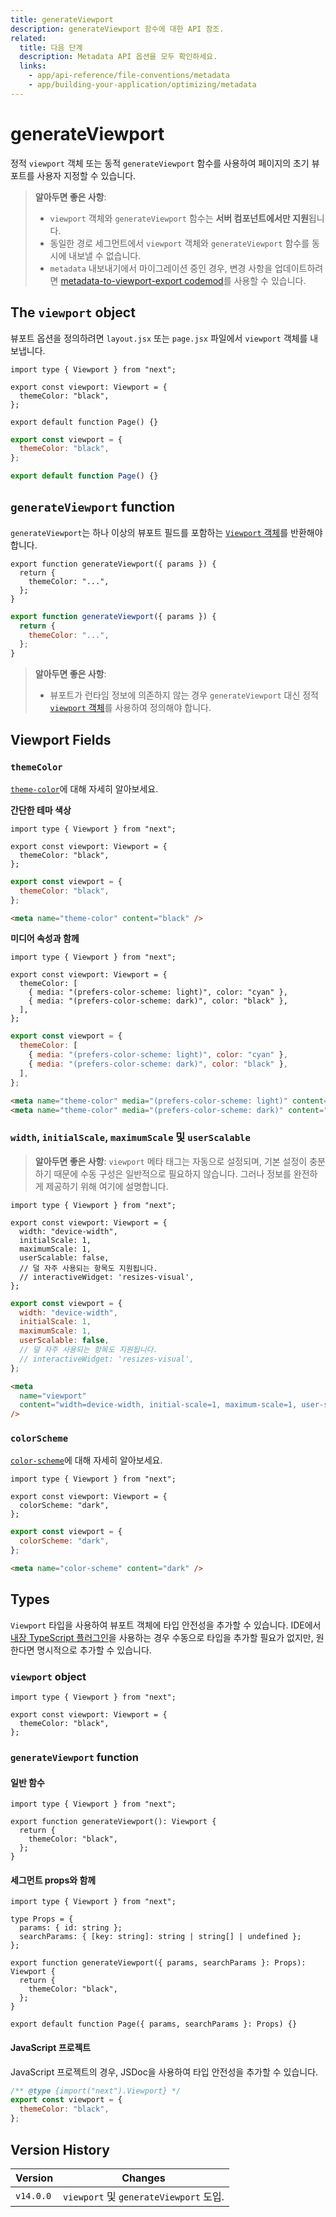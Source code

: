 ```yaml
---
title: generateViewport
description: generateViewport 함수에 대한 API 참조.
related:
  title: 다음 단계
  description: Metadata API 옵션을 모두 확인하세요.
  links:
    - app/api-reference/file-conventions/metadata
    - app/building-your-application/optimizing/metadata
---
```


# generateViewport

정적 `viewport` 객체 또는 동적 `generateViewport` 함수를 사용하여 페이지의 초기 뷰포트를 사용자 지정할 수 있습니다.

> **알아두면 좋은 사항**:
>
> - `viewport` 객체와 `generateViewport` 함수는 **서버 컴포넌트에서만 지원**됩니다.
> - 동일한 경로 세그먼트에서 `viewport` 객체와 `generateViewport` 함수를 동시에 내보낼 수 없습니다.
> - `metadata` 내보내기에서 마이그레이션 중인 경우, 변경 사항을 업데이트하려면 [metadata-to-viewport-export codemod](/docs/app/building-your-application/upgrading/codemods#metadata-to-viewport-export)를 사용할 수 있습니다.

## The `viewport` object

뷰포트 옵션을 정의하려면 `layout.jsx` 또는 `page.jsx` 파일에서 `viewport` 객체를 내보냅니다.

```tsx filename="layout.tsx | page.tsx" switcher
import type { Viewport } from "next";

export const viewport: Viewport = {
  themeColor: "black",
};

export default function Page() {}
```

```jsx filename="layout.jsx | page.jsx" switcher
export const viewport = {
  themeColor: "black",
};

export default function Page() {}
```

## `generateViewport` function

`generateViewport`는 하나 이상의 뷰포트 필드를 포함하는 [`Viewport` 객체](#viewport-fields)를 반환해야 합니다.

```tsx filename="layout.tsx | page.tsx" switcher
export function generateViewport({ params }) {
  return {
    themeColor: "...",
  };
}
```

```jsx filename="layout.js | page.js" switcher
export function generateViewport({ params }) {
  return {
    themeColor: "...",
  };
}
```

> **알아두면 좋은 사항**:
>
> - 뷰포트가 런타임 정보에 의존하지 않는 경우 `generateViewport` 대신 정적 [`viewport` 객체](#the-viewport-object)를 사용하여 정의해야 합니다.

## Viewport Fields

### `themeColor`

[`theme-color`](https://developer.mozilla.org/docs/Web/HTML/Element/meta/name/theme-color)에 대해 자세히 알아보세요.

**간단한 테마 색상**

```tsx filename="layout.tsx | page.tsx" switcher
import type { Viewport } from "next";

export const viewport: Viewport = {
  themeColor: "black",
};
```

```jsx filename="layout.jsx | page.jsx" switcher
export const viewport = {
  themeColor: "black",
};
```

```html filename="<head> output" hideLineNumbers
<meta name="theme-color" content="black" />
```

**미디어 속성과 함께**

```tsx filename="layout.tsx | page.tsx" switcher
import type { Viewport } from "next";

export const viewport: Viewport = {
  themeColor: [
    { media: "(prefers-color-scheme: light)", color: "cyan" },
    { media: "(prefers-color-scheme: dark)", color: "black" },
  ],
};
```

```jsx filename="layout.jsx | page.jsx" switcher
export const viewport = {
  themeColor: [
    { media: "(prefers-color-scheme: light)", color: "cyan" },
    { media: "(prefers-color-scheme: dark)", color: "black" },
  ],
};
```

```html filename="<head> output" hideLineNumbers
<meta name="theme-color" media="(prefers-color-scheme: light)" content="cyan" />
<meta name="theme-color" media="(prefers-color-scheme: dark)" content="black" />
```

### `width`, `initialScale`, `maximumScale` 및 `userScalable`

> **알아두면 좋은 사항**: `viewport` 메타 태그는 자동으로 설정되며, 기본 설정이 충분하기 때문에 수동 구성은 일반적으로 필요하지 않습니다. 그러나 정보를 완전하게 제공하기 위해 여기에 설명합니다.

```tsx filename="layout.tsx | page.tsx" switcher
import type { Viewport } from "next";

export const viewport: Viewport = {
  width: "device-width",
  initialScale: 1,
  maximumScale: 1,
  userScalable: false,
  // 덜 자주 사용되는 항목도 지원됩니다.
  // interactiveWidget: 'resizes-visual',
};
```

```jsx filename="layout.jsx | page.jsx" switcher
export const viewport = {
  width: "device-width",
  initialScale: 1,
  maximumScale: 1,
  userScalable: false,
  // 덜 자주 사용되는 항목도 지원됩니다.
  // interactiveWidget: 'resizes-visual',
};
```

```html filename="<head> output" hideLineNumbers
<meta
  name="viewport"
  content="width=device-width, initial-scale=1, maximum-scale=1, user-scalable=no"
/>
```

### `colorScheme`

[`color-scheme`](https://developer.mozilla.org/en-US/docs/Web/HTML/Element/meta/name#:~:text=color%2Dscheme%3A%20specifies,of%20the%20following%3A)에 대해 자세히 알아보세요.

```tsx filename="layout.tsx | page.tsx" switcher
import type { Viewport } from "next";

export const viewport: Viewport = {
  colorScheme: "dark",
};
```

```jsx filename="layout.jsx | page.jsx" switcher
export const viewport = {
  colorScheme: "dark",
};
```

```html filename="<head> output" hideLineNumbers
<meta name="color-scheme" content="dark" />
```

## Types

`Viewport` 타입을 사용하여 뷰포트 객체에 타입 안전성을 추가할 수 있습니다. IDE에서 [내장 TypeScript 플러그인](/docs/app/building-your-application/configuring/typescript)을 사용하는 경우 수동으로 타입을 추가할 필요가 없지만, 원한다면 명시적으로 추가할 수 있습니다.

### `viewport` object

```tsx
import type { Viewport } from "next";

export const viewport: Viewport = {
  themeColor: "black",
};
```

### `generateViewport` function

#### 일반 함수

```tsx
import type { Viewport } from "next";

export function generateViewport(): Viewport {
  return {
    themeColor: "black",
  };
}
```

#### 세그먼트 props와 함께

```tsx
import type { Viewport } from "next";

type Props = {
  params: { id: string };
  searchParams: { [key: string]: string | string[] | undefined };
};

export function generateViewport({ params, searchParams }: Props): Viewport {
  return {
    themeColor: "black",
  };
}

export default function Page({ params, searchParams }: Props) {}
```

#### JavaScript 프로젝트

JavaScript 프로젝트의 경우, JSDoc을 사용하여 타입 안전성을 추가할 수 있습니다.

```js
/** @type {import("next").Viewport} */
export const viewport = {
  themeColor: "black",
};
```

## Version History

| Version   | Changes                                |
| --------- | -------------------------------------- |
| `v14.0.0` | `viewport` 및 `generateViewport` 도입. |
